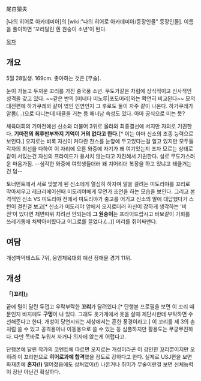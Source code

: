 尾白猿夫

[나의 히어로 아카데미아]의 [wiki:"나의 히어로 아카데미아/등장인물" 등장인물].
이름을 풀이하면 '꼬리달린 흰 원숭이 소년'이 된다.

[[목차]]
== 개요 ==
5월 28일생. 169cm. 좋아하는 것은 [무술].

눈이 가늘고 두꺼운 꼬리를 가진 중국풍 소년. 무도가같은 차림에 상식적이고 신사적인 성격을 갖고 있다. ~~같은 반의 [미네타 미노루|포도머리]와는 확연히 비교된다~~ 모의대전편에 하가쿠레와 같이 엮인 인연인지 그 후로도 둘이 자주 같이 나온다. 하가쿠레가 알몸(...)으로 다니는데 태클을 거는 등 매너남 속성도 있다. 아마 공식으로 미는 듯? 

체육대회의 기마전에선 신소와 더불어 3위로 올라와 최종결선에 서지만 자의로 기권한다. '''기마전의 최후반부까지 기억이 거의 없다고 한다.'''[* 이는 아마 신소의 조종 능력으로 보인다.] 오지로는 비록 자신이 커다란 찬스를 눈앞에 두고있다는걸 알고 있지만 모두들 각자의 최선을 다하여 이 자리에 오른 와중에 자기가 왜 여기있는지 조차 모르는 상태로 같이 서있는건 자신의 프라이드가 용서치 않는다고 자진해서 기권한다. 실로 무도가스러운 마음가짐. --심각한 와중에 여학생들더러 왜 치어리더 복장을 하고 있냐고 태클거는건 덤--

토너먼트에서 서로 맞붙게 된 신소에게 열심히 하자며 말을 걸려는 미도리야를 꼬리로 막아세우고 레크리에이션때 미도리야에게 무언가 조언을 하는 모습을 보인다. 그리고 본격적인 신소 VS 미도리야 전에서 미도리야가 충고를 어기고 신소의 말에 대답했다가 스턴이 걸린걸 보고[* 신소가 미도리야 앞에서 오지로더러 자신이 강하게 생각하는 '비전'이 있다면 체면따위 차려선 안되는데 '''그 원숭이'''는 프라이드랍시고 바보같이 기회를 쓰레기통에 처박아버렸다고 어그로를 끌었다.(...)] 머리를 쥐어싸맨다.

== 여담 ==
개성파악테스트 7위, 웅영체육대회 예선 장애물 경기 11위.

== 개성 ==
'''「[꼬리]」'''

끝에 털이 달린 두껍고 우락부락한 '''꼬리'''가 달려있다.[* 단행본 프로필을 보면 이 꼬리 때문인지 바지에도 '''구멍'''이 나 있다. 그래도 옷가게에서 옷을 살때 제단사한테 부탁하면 수선해준다고 한다. 개성이 당연시되는 세상에서는 흔한 풍경이라고.] 이 꼬리를 제 3의 손처럼 쓸 수 있고 공격용이나 이동용으로 쓸 수 있는 등 심플하지만 활용도는 무궁무진하다. 다만 똑바로 누워서 자거나 의자에 앉는게 어렵다고.

단행본에 달린 작가의 코멘트에 따르면 오지로는 개성이라곤 이 강인한 꼬리뿐이지만 오히려 이 꼬리만으로 '''히어로과에 합격'''했을 정도로 강하다고 한다. 실제로 USJ편을 보면 화재존에 '''혼자(!)''' 떨어졌음에도 상처없이(!) 나온거나 취미가 무술이란걸 보면 신체능력이 장난 아닌건 확실하다.
